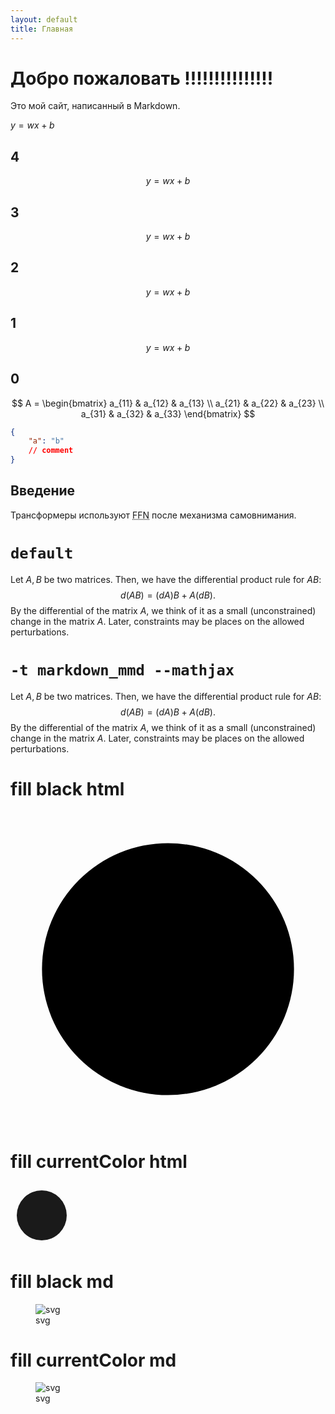 ```yaml
---
layout: default
title: Главная
---
```


# Добро пожаловать !!!!!!!!!!!!!!!

Это мой сайт, написанный в Markdown.

$y=wx+b$

## 4
$$
y=wx+b
$$

## 3
$$y=wx+b$$

## 2
$$y=wx+b
$$

## 1
$$
y=wx+b$$

## 0
$$
A = \begin{bmatrix}
a_{11} & a_{12} & a_{13} \\
a_{21} & a_{22} & a_{23} \\
a_{31} & a_{32} & a_{33}
\end{bmatrix}
$$


```json
{
    "a": "b"
    // comment
}
```


<!-- comment -->
<!-- comment -->
<!-- 2222222 -->
<!-- comment -->
<!-- comment -->

## Введение

<!-- Original: Transformers use a Feed-forward network (FFN) after self-attention. -->
Трансформеры используют <abbr title="Feed-forward network - Нейронная сеть с прямой связью">FFN</abbr> после механизма самовнимания.


# `default`

::: theorem
Let $A,B$ be two matrices. Then, we have the differential product rule for $AB$:
$$d(AB) = (dA)B + A(dB).$$
By the differential of the matrix $A$, we think of it as a small (unconstrained) change in the matrix $A.$ Later, constraints may be places on the allowed perturbations.
:::

# `-t markdown_mmd --mathjax`

<div class="theorem" markdown="1">

Let $A,B$ be two matrices. Then, we have the differential product rule for $AB$:
$$d(AB) = (dA)B + A(dB).$$
By the differential of the matrix $A$, we think of it as a small (unconstrained) change in the matrix $A.$ Later, constraints may be places on the allowed perturbations.

</div>


# fill black html
<svg viewBox="0 0 100 100" xmlns="http://www.w3.org/2000/svg">
  <circle cx="50" cy="50" r="40" fill="black" />
</svg>

# fill currentColor html
<svg width="100" height="100" viewBox="0 0 100 100" fill="currentColor" xmlns="http://www.w3.org/2000/svg">
  <circle cx="50" cy="50" r="40"/>
</svg>

# fill black md
![svg](./black.svg)

# fill currentColor md
![svg](./currentColor.svg)
